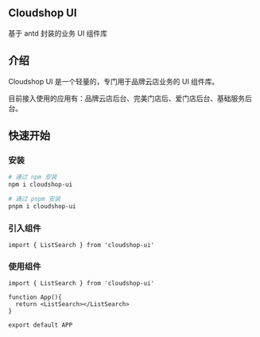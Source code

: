 <section> 

# Cloudshop UI

基于 antd 封装的业务 UI 组件库

## 介绍

Cloudshop UI 是一个轻量的，专门用于品牌云店业务的 UI 组件库。

目前接入使用的应用有：品牌云店后台、完美门店后、爱门店后台、基础服务后台。

## 快速开始

### 安装

```bash
# 通过 npm 安装
npm i cloudshop-ui

# 通过 pnpm 安装
pnpm i cloudshop-ui
```

### 引入组件

```tsx
import { ListSearch } from 'cloudshop-ui'
```

### 使用组件

```tsx
import { ListSearch } from 'cloudshop-ui'

function App(){
  return <ListSearch></ListSearch>
}

export default APP
```

</section>